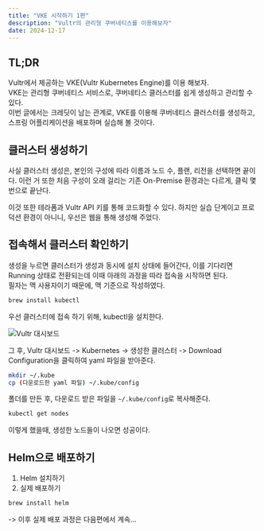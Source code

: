 ```yaml
---
title: "VKE 시작하기 1편"
description: "Vultr의 관리형 쿠버네티스를 이용해보자"
date: 2024-12-17
---
```


## TL;DR

Vultr에서 제공하는 VKE(Vultr Kubernetes Engine)를 이용 해보자.  
VKE는 관리형 쿠버네티스 서비스로, 쿠버네티스 클러스터를 쉽게 생성하고 관리할 수 있다.  
이번 글에서는 크레딧이 남는 관계로, VKE를 이용해 쿠버네티스 클러스터를 생성하고, 스프링 어플리케이션을 배포하며 실습해 볼 것이다.

## 클러스터 생성하기

사실 클러스터 생성은, 본인의 구성에 따라 이름과 노드 수, 플랜, 리전을 선택하면 끝이다.
이런 거 또한 처음 구성이 오래 걸리는 기존 On-Premise 환경과는 다르게, 클릭 몇 번으로 끝난다.

이것 또한 테라폼과 Vultr API 키를 통해 코드화할 수 있다. 하지만 실습 단계이고 프로덕션 환경이 아니니, 우선은 웹을 통해 생성해 주었다.

## 접속해서 클러스터 확인하기

생성을 누르면 클러스터가 생성과 동시에 설치 상태에 들어간다, 이를 기다리면 Running 상태로 전환되는데 이때 아래의 과정을 따라 접속을 시작하면 된다.  
필자는 맥 사용자이기 때문에, 맥 기준으로 작성하였다.

```bash
brew install kubectl
```

우선 클러스터에 접속 하기 위해, kubectl을 설치한다.

![Vultr 대시보드](/posts/start-vke-01/01.png)

그 후, Vultr 대시보드 -> Kubernetes -> 생성한 클러스터 -> Download Configuration을 클릭하여 yaml 파일을 받아준다.

```bash
mkdir ~/.kube
cp (다운로드한 yaml 파일) ~/.kube/config
```

폴더를 만든 후, 다운로드 받은 파일을 `~/.kube/config`로 복사해준다.

```bash
kubectl get nodes
```

이렇게 했을때, 생성한 노드들이 나오면 성공이다.

## Helm으로 배포하기

1. Helm 설치하기
2. 실제 배포하기

```bash
brew install helm
```

-> 이후 실제 배포 과정은 다음편에서 계속...
